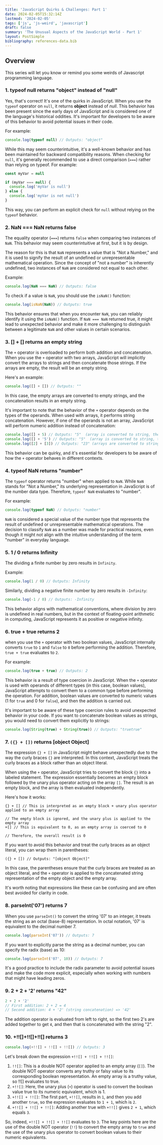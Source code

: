```yaml
---
title: 'JavaScript Quirks & Challenges: Part 1'
date: 2024-02-05T15:32:14Z
lastmod: '2024-02-05'
tags: ['js', 'js-weird', 'javascript']
draft: false
summary: 'The Unusual Aspects of the JavaScript World - Part 1'
layout: PostSimple
bibliography: references-data.bib
---
```


## Overview

This series will let you know or remind you some weirds of Javascript programming language.

### 1. typeof null returns "object" instead of "null"

Yes, that's correct! It's one of the quirks in JavaScript. When you use the `typeof` operator on `null`, it returns **object** instead of _null_. This behavior has been present since the early days of JavaScript and is considered one of the language's historical oddities. It's important for developers to be aware of this behavior to avoid potential issues in their code.

For example:

```js
console.log(typeof null) // Outputs: "object"
```

While this may seem counterintuitive, it's a well-known behavior and has been maintained for backward compatibility reasons. When checking for `null`, it's generally recommended to use a direct comparison (`===`) rather than relying on typeof. For example:

```js
const myVar = null

if (myVar === null) {
  console.log('myVar is null')
} else {
  console.log('myVar is not null')
}
```

This way, you can perform an explicit check for `null` without relying on the `typeof` behavior.

### 2. NaN === NaN returns false

The equality operator (`===`) returns `false` when comparing two instances of `NaN`. This behavior may seem counterintuitive at first, but it is by design.

The reason for this is that `NaN` represents a value that is "Not a Number," and it is used to signify the result of an undefined or unrepresentable mathematical operation. Since the concept of "not a number" is inherently undefined, two instances of `NaN` are considered not equal to each other.

Example:

```js
console.log(NaN === NaN) // Outputs: false
```

To check if a value is `NaN`, you should use the `isNaN()` function:

```js
console.log(isNaN(NaN)) // Outputs: true
```

This behavior ensures that when you encounter `NaN`, you can reliably identify it using the `isNaN()` function. If `NaN === NaN` returned true, it might lead to unexpected behavior and make it more challenging to distinguish between a legitimate `NaN` and other values in certain scenarios.

### 3. [] + [] returns an empty string

The `+` operator is overloaded to perform both addition and concatenation. When you use the `+` operator with two arrays, JavaScript will implicitly convert the arrays to strings and then concatenate those strings. If the arrays are empty, the result will be an empty string.

Here's an example:

```js
console.log([] + []) // Outputs: ""
```

In this case, the empty arrays are converted to empty strings, and the concatenation results in an empty string.

It's important to note that the behavior of the `+` operator depends on the types of the operands. When used with arrays, it performs string concatenation. However, if one of the operands is not an array, JavaScript will perform numeric addition instead of concatenation:

```js
console.log([] + 5) // Outputs: "5"  (array is converted to string, then concatenated with 5)
console.log([] + '5') // Outputs: "5"  (array is converted to string, then concatenated with "5")
console.log([2] + [3]) // Outputs: "23" (arrays are converted to strings, then concatenated)
```

This behavior can be quirky, and it's essential for developers to be aware of how the `+` operator behaves in different contexts.

### 4. typeof NaN returns "number"

The `typeof` operator returns "number" when applied to `NaN`. While `NaN` stands for "Not a Number," its underlying representation in JavaScript is of the number data type. Therefore, `typeof NaN` evaluates to "number".

For example:

```js
console.log(typeof NaN) // Outputs: "number"
```

`NaN` is considered a special value of the number type that represents the result of undefined or unrepresentable mathematical operations. The decision to classify `NaN` as a number was made for practical reasons, even though it might not align with the intuitive understanding of the term "number" in everyday language.

### 5. 1 / 0 returns Infinity

The dividing a finite number by zero results in `Infinity`.

Example:

```js
console.log(1 / 0) // Outputs: Infinity
```

Similarly, dividing a negative finite number by zero results in `-Infinity`:

```js
console.log(-1 / 0) // Outputs: -Infinity
```

This behavior aligns with mathematical conventions, where division by zero is undefined in real numbers, but in the context of floating-point arithmetic in computing, JavaScript represents it as positive or negative infinity.

### 6. true + true returns 2

when you use the `+` operator with two boolean values, JavaScript internally converts `true` to `1` and `false` to `0` before performing the addition. Therefore, `true + true` evaluates to `2`.

For example:

```js
console.log(true + true) // Outputs: 2
```

This behavior is a result of type coercion in JavaScript. When the `+` operator is used with operands of different types (in this case, boolean values), JavaScript attempts to convert them to a common type before performing the operation. For addition, boolean values are converted to numeric values (1 for `true` and 0 for `false`), and then the addition is carried out.

It's important to be aware of these type coercion rules to avoid unexpected behavior in your code. If you want to concatenate boolean values as strings, you would need to convert them explicitly to strings:

```js
console.log(String(true) + String(true)) // Outputs: "truetrue"
```

### 7. `({} + [])` returns [object Object]

The expression `{} + []` in JavaScript might behave unexpectedly due to the way the curly braces `{}` are interpreted. In this context, JavaScript treats the curly braces as a block rather than an object literal.

When using the `+` operator, JavaScript tries to convert the block `{}` into a labeled statement. The expression essentially becomes an empty block followed by the unary plus operator acting on the array `[]`. The result is an empty block, and the array is then evaluated independently.

Here's how it works:

```
{} + [] // This is interpreted as an empty block + unary plus operator applied to an empty array

// The empty block is ignored, and the unary plus is applied to the empty array
+[] // This is equivalent to 0, as an empty array is coerced to 0

// Therefore, the overall result is 0
```

If you want to avoid this behavior and treat the curly braces as an object literal, you can wrap them in parentheses:

```
({} + []) // Outputs: "[object Object]"
```

In this case, the parentheses ensure that the curly braces are treated as an object literal, and the `+` operator is applied to the concatenated string representation of the empty object and the empty array.

It's worth noting that expressions like these can be confusing and are often best avoided for clarity in code.

### 8. parseInt('07') returns 7

When you use `parseInt()` to convert the string '07' to an integer, it treats the string as an octal (base-8) representation. In octal notation, '07' is equivalent to the decimal number 7.

```js
console.log(parseInt('07')) // Outputs: 7
```

If you want to explicitly parse the string as a decimal number, you can specify the radix (base) as 10:

```js
console.log(parseInt('07', 10)) // Outputs: 7
```

It's a good practice to include the radix parameter to avoid potential issues and make the code more explicit, especially when working with numbers that might have leading zeros.

### 9. 2 + 2 + '2' returns "42"

```js
2 + 2 + '2'
// First addition: 2 + 2 = 4
// Second addition: 4 + '2' (string concatenation) => '42'
```

The addition operator is evaluated from left to right, so the first two 2's are added together to get `4`, and then that is concatenated with the string "2".

### 10. +!![]+!![]+!![] returns 3

```js
console.log(+!![] + !![] + !![]) // Outputs: 3
```

Let's break down the expression `+!![] + !![] + !![]`:

1. `!![]`: This is a double NOT operator applied to an empty array (`[]`). The double NOT operator converts any truthy or falsy value to its corresponding boolean representation. An empty array is a truthy value, so !![] evaluates to true.
2. `+!![]`: Here, the unary plus (`+`) operator is used to convert the boolean value true to its numeric equivalent, which is 1.
3. `+!![] + !![]`: The first part, `+!![]`, results in `1`, and then you add another `true`, so the expression evaluates to `1 + 1`, which is `2`.
4. `+!![] + !![] + !![]`: Adding another true with `+!![]` gives `2 + 1`, which equals `3`.

So, indeed, `+!![] + !![] + !![]` evaluates to `3`. The key points here are the use of the double NOT operator (`!!`) to convert the empty array to `true` and the use of the unary plus operator to convert boolean values to their numeric equivalents.
